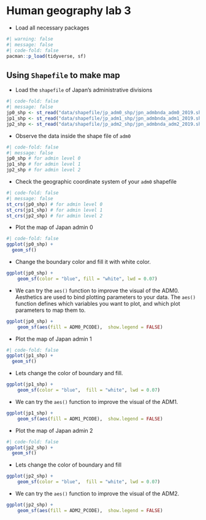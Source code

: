 # Human geography lab 3

-   Load all necessary packages

```r
#| warning: false
#| message: false
#| code-fold: false
pacman::p_load(tidyverse, sf)
```

## Using `Shapefile` to make map

-   Load the `shapefile` of Japan's administrative divisions

```r
#| code-fold: false
#| message: false
jp0_shp <- st_read("data/shapefile/jp_adm0_shp/jpn_admbnda_adm0_2019.shp")
jp1_shp <- st_read("data/shapefile/jp_adm1_shp/jpn_admbnda_adm1_2019.shp") 
jp2_shp <- st_read("data/shapefile/jp_adm2_shp/jpn_admbnda_adm2_2019.shp") 
```

-   Observe the data inside the shape file of `adm0`

```r
#| code-fold: false
#| message: false
jp0_shp # for admin level 0
jp1_shp # for admin level 1
jp2_shp # for admin level 2
```

-   Check the geographic coordinate system of your `adm0` shapefile

```r
#| code-fold: false
#| message: false
st_crs(jp0_shp) # for admin level 0
st_crs(jp1_shp) # for admin level 1
st_crs(jp2_shp) # for admin level 2
```

-   Plot the map of Japan admin 0

```r
#| code-fold: false
ggplot(jp0_shp) +
  geom_sf()
```

-   Change the boundary color and fill it with white color.

```r
ggplot(jp0_shp) +
    geom_sf(color = "blue", fill = "white", lwd = 0.07)
```

-   We can try the `aes()` function to improve the visual of the ADM0. Aesthetics are used to bind plotting parameters to your data. The `aes()` function defines which variables you want to plot, and which plot parameters to map them to.

```r
ggplot(jp0_shp) +
    geom_sf(aes(fill = ADM0_PCODE),  show.legend = FALSE)
```

-   Plot the map of Japan admin 1

```r
#| code-fold: false
ggplot(jp1_shp) +
  geom_sf()
```

-   Lets change the color of boundary and fill.

```r
ggplot(jp1_shp) +
    geom_sf(color = "blue",  fill = "white", lwd = 0.07)
```

-   We can try the `aes()` function to improve the visual of the ADM1.

```r
ggplot(jp1_shp) +
    geom_sf(aes(fill = ADM1_PCODE),  show.legend = FALSE)
```

-   Plot the map of Japan admin 2

```r
#| code-fold: false
ggplot(jp2_shp) +
  geom_sf()
```

-   Lets change the color of boundary and fill

```r
ggplot(jp2_shp) +
    geom_sf(color = "blue",  fill = "white", lwd = 0.07)
```

-   We can try the `aes()` function to improve the visual of the ADM2.

```r
ggplot(jp2_shp) +
    geom_sf(aes(fill = ADM2_PCODE),  show.legend = FALSE)
```
